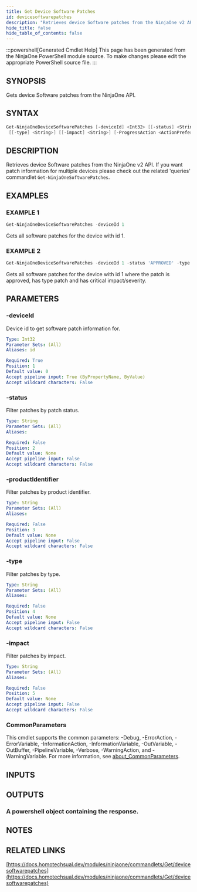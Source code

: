 ```yaml
---
title: Get Device Software Patches
id: devicesoftwarepatches
description: "Retrieves device Software patches from the NinjaOne v2 API. If you want patch information for multiple devices please check out the related 'queries' commandlet `Get-NinjaOneSoftwarePatches`."
hide_title: false
hide_table_of_contents: false
---
```


:::powershell[Generated Cmdlet Help]
This page has been generated from the NinjaOne PowerShell module source. To make changes please edit the appropriate PowerShell source file.
:::

## SYNOPSIS

Gets device Software patches from the NinjaOne API.

## SYNTAX

```powershell
Get-NinjaOneDeviceSoftwarePatches [-deviceId] <Int32> [[-status] <String>] [[-productIdentifier] <String>]
 [[-type] <String>] [[-impact] <String>] [-ProgressAction <ActionPreference>] [<CommonParameters>]
```

## DESCRIPTION

Retrieves device Software patches from the NinjaOne v2 API.
If you want patch information for multiple devices please check out the related 'queries' commandlet `Get-NinjaOneSoftwarePatches`.

## EXAMPLES

### EXAMPLE 1

```powershell
Get-NinjaOneDeviceSoftwarePatches -deviceId 1
```

Gets all software patches for the device with id 1.

### EXAMPLE 2

```powershell
Get-NinjaOneDeviceSoftwarePatches -deviceId 1 -status 'APPROVED' -type 'PATCH' -impact 'CRITICAL'
```

Gets all software patches for the device with id 1 where the patch is approved, has type patch and has critical impact/severity.

## PARAMETERS

### -deviceId

Device id to get software patch information for.

```yaml
Type: Int32
Parameter Sets: (All)
Aliases: id

Required: True
Position: 1
Default value: 0
Accept pipeline input: True (ByPropertyName, ByValue)
Accept wildcard characters: False
```

### -status

Filter patches by patch status.

```yaml
Type: String
Parameter Sets: (All)
Aliases:

Required: False
Position: 2
Default value: None
Accept pipeline input: False
Accept wildcard characters: False
```

### -productIdentifier

Filter patches by product identifier.

```yaml
Type: String
Parameter Sets: (All)
Aliases:

Required: False
Position: 3
Default value: None
Accept pipeline input: False
Accept wildcard characters: False
```

### -type

Filter patches by type.

```yaml
Type: String
Parameter Sets: (All)
Aliases:

Required: False
Position: 4
Default value: None
Accept pipeline input: False
Accept wildcard characters: False
```

### -impact

Filter patches by impact.

```yaml
Type: String
Parameter Sets: (All)
Aliases:

Required: False
Position: 5
Default value: None
Accept pipeline input: False
Accept wildcard characters: False
```

### CommonParameters

This cmdlet supports the common parameters: -Debug, -ErrorAction, -ErrorVariable, -InformationAction, -InformationVariable, -OutVariable, -OutBuffer, -PipelineVariable, -Verbose, -WarningAction, and -WarningVariable. For more information, see [about_CommonParameters](http://go.microsoft.com/fwlink/?LinkID=113216).

## INPUTS


## OUTPUTS

### A powershell object containing the response.

## NOTES

## RELATED LINKS

[https://docs.homotechsual.dev/modules/ninjaone/commandlets/Get/devicesoftwarepatches](https://docs.homotechsual.dev/modules/ninjaone/commandlets/Get/devicesoftwarepatches)
